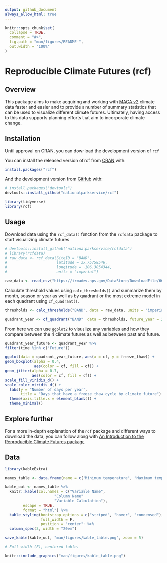 ```yaml
---
output: github_document
always_allow_html: true
---
```


<!-- README.md is generated from README.Rmd. Please edit that file -->

```r
knitr::opts_chunk$set(
  collapse = TRUE,
  comment = "#>",
  fig.path = "man/figures/README-",
  out.width = "100%"
)
```
<!-- badges: start -->
<!-- badges: end -->
# Reproducible Climate Futures (rcf)

## Overview

This package aims to make acquiring and working with [MACA v2](http://www.climatologylab.org/maca.html) climate data faster and easier and to provide a number of summary statistics that can be used to visualize different climate futures. Ultimately, having access to this data supports planning efforts that aim to incorporate climate change.

## Installation

Until approval on CRAN, you can download the development version of `rcf`

You can install the released version of rcf from [CRAN](https://CRAN.R-project.org) with:

``` r
install.packages("rcf")
```

And the development version from [GitHub](https://github.com/) with:

``` r
# install.packages("devtools")
devtools::install_github("nationalparkservice/rcf")
```

```r
library(tidyverse)
library(rcf)
```

## Usage

Download data using the `rcf_data()` function from the `rcfdata` package to start visualizing climate futures

```r
# devtools::install_github("nationalparkservice/rcfdata")
# library(rcfdata)
# raw_data <- rcf_data(SiteID = "BAND",
#                      latitude = 35.75758546,
#                      longitude = -106.3054344,
#                      units = "imperial")
```

```r
raw_data <- read_csv("https://irmadev.nps.gov/DataStore/DownloadFile/660685")
```

Calculate threshold values using `calc_thresholds()` and summarize them by month, season or year as well as by quadrant or the most extreme model in each quadrant using `cf_quadrant()`.

```r
thresholds <- calc_thresholds("BAND", data = raw_data, units = "imperial")

quadrant_year <- cf_quadrant("BAND", data = thresholds, future_year = 2040, summarize_by = "year", method = "quadrant")
```

From here we can use `ggplot2` to visualize any variables and how they compare between the 4 climate futures as well as between past and future.

```r
quadrant_year_future <- quadrant_year %>%
filter(time %in% c("Future"))

ggplot(data = quadrant_year_future, aes(x = cf, y = freeze_thaw)) +
geom_boxplot(alpha = 0.4,
             aes(color = cf, fill = cf)) +
geom_jitter(alpha = 0.7,
            aes(color = cf, fill = cf)) +
scale_fill_viridis_d() +
scale_color_viridis_d() +
  labs(y = "Number of days per year",
       title = "Days that have a freeze thaw cycle by climate future") +
  theme(axis.title.x = element_blank()) +
  theme_minimal()
```


## Explore further

For a more in-depth explanation of the `rcf` package and different ways to download the data, you can follow along with [An Introduction to the Reproducible Climate Futures package](https://github.com/nationalparkservice/rcf/blob/main/vignettes/RCF%20instructions%20-%20simple.pdf).

## Data

```r
library(kableExtra)

names_table <- data.frame(name = c("Minimum temperature", "Maximum temperature", "Precipitation", "Minimum relative humidity", "Maximum relative humidity", "Date", "Year", "Month", "Day of Year", "Heat Index", "Heat Index Extreme Caution", "Heat Index Dangerous", "Temperature over the 95th percentile", "Temperature over the 99th percentile", "95th percentile length", "Temperature below freezing", "Below freezing length", "Temperature below the 5th percentile", "No precipitation", "No Precipitation Length", "Precipitation above the 95th percentile", "Precipitation above the 99th percentile", "Moderate Precipitation", "Heavy precipitation", "Freeze thaw", "Growing degree day", "Growing degree day length", "Non growing degree day length", "Frost", "Growing season length"), df_name = c("tmin", "tmax", "precip", "rhmin", "rhmax", "date", "yr", "month", "doy", "heat_index", "heat_index_ec", "heat_index_dan", "temp_over_95_pctl", "temp_over_99_pctl", "temp_over_95_pctl_length", "temp_under_freeze", "temp_under_freeze_length", "temp_under_5_pctl", "no_precip", "no_precip_length", "precip_95_pctl", "precip_99_pctl", "precip_moderate", "precip_heavy", "freeze_thaw", "gdd", "gdd_count", "not_gdd_count", "frost", "grow_length"), calculation = c("Downloaded data", "Downloaded data", "Downloaded data", "Downloaded data", "Downloaded data", "Downloaded data", "Downloaded data", "Downloaded data", "Downloaded data", "Heat index calculation", "Temperature between 90-102F", "Temperature between 103-124F", "Temperature exceeds historic 95th pctl", "Temperature exceeds historic 99th pctl", "Consecutive days with temperature over the 95th percentile", "Temperature below 32F or 0C", "Consecutive days with temperature below freezing", "Temperature falls below historic 5th pctl", "Precipitation less than 0.04 in or 1 mm", "Consecutive days with no precipitation", "Precipitation exceeds historic 95th pctl", "Precipitation exceeds historic 99th pctl", "Precipitation greater than 1 in or 25 mm", "Precipitation greater than 2 in or 50 mm", "Minimum temperature below 28F or -2.2C, maximum temperature above 34F or 1.1C", "Temperature exceeds 41F or 5C", "Consecutive growing degree days","Consecutive non growing degree days", "Growing degree day with minimum temperature below 32F or 0C", "Growing season length"))

kable_out <- names_table %>% 
  knitr::kable(col.names = c("Variable Name",
                      "Column Name",
                      "Variable Calculation"),
        escape = TRUE,
        format = "html") %>% 
  kable_styling(bootstrap_options = c("striped", "hover", "condensed"),
                full_width = F,
                position = "center") %>%
  column_spec(3, width = "20em") 

save_kable(kable_out, "man/figures/kable_table.png", zoom = 5)

# Full width (F), centered table.

```

```r
knitr::include_graphics("man/figures/kable_table.png")
```


